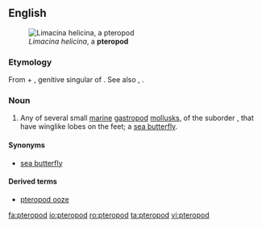 ==English==
[[File:LimacinaHelicinaNOAA.jpg|right|thumb|''Limacina helicina'', a '''pteropod''']]

===Etymology===
From {{etyl|grc|en}} {{m|grc|πτερόν||wing, feather}} + {{m|grc|ποδός}}, genitive singular of {{m|grc|πούς||foot, leg}}. See also {{m|en|ptero-}}, {{m|en|-pod}}.

===Noun===
{{en-noun}}

# Any of several small [[marine]] [[gastropod]] [[mollusk]]s, of the suborder ''{{taxlink|Thecosomata|suborder|noshow=1}}'', that have winglike lobes on the feet; a [[sea butterfly]].

====Synonyms====
* {{sense|any member of Thecosomata}} [[sea butterfly]]

====Derived terms====
* [[pteropod ooze]]

[[fa:pteropod]]
[[io:pteropod]]
[[ro:pteropod]]
[[ta:pteropod]]
[[vi:pteropod]]